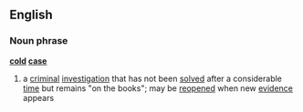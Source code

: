 ==English==
===Noun phrase===
{{wikipedia}}
'''[[cold]] [[case]]'''
# a [[criminal]] [[investigation]] that has not been [[solved]] after a considerable [[time]] but remains "on the books"; may be [[reopened]] when new [[evidence]] appears